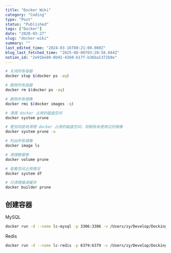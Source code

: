 ```yaml
---
title: "Docker Wiki"
category: "Coding"
type: "Post"
status: "Published"
tags: ["Docker"]
date: "2020-03-27"
slug: "docker-wiki"
summary: ""
last_edited_time: "2024-03-16T08:21:00.000Z"
blog_last_fetched_time: "2025-08-06T03:20:58.044Z"
notion_id: "2e91be89-0b92-4360-b17f-b36ba1372b9e"
---
```



```bash
# 关闭所有容器
docker stop $(docker ps -aq)

# 删除所有容器
docker rm $(docker ps -aq)

# 删除所有镜像
docker rmi $(docker images -q)

# 清理 docker 占用的磁盘空间
docker system prune

# 更加彻底地清理 docker 占用的磁盘空间，将删除未使用过的镜像
docker system prune -a

# 列出所有镜像
docker image ls

# 清理数据卷
docker volume prune

# 查看空间占用情况
docker system df

# 只清理编译缓存
docker builder prune
```


## 创建容器


MySQL


```bash
docker run -d --name lc-mysql -p 3306:3306 -v /Users/zy/Develop/Docking/Data/mysql:/var/lib/mysql -e MYSQL_ROOT_PASSWORD="pswd" mysql:5.7
```


Redis


```bash
docker run -d --name lc-redis -p 6379:6379 -v /Users/zy/Develop/Docking/Data/redis:/data redis redis-server --appendonly yes
```

